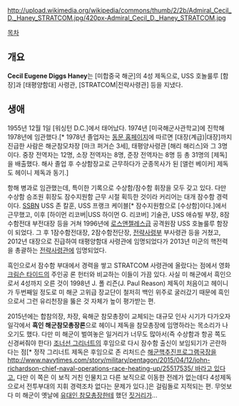 http://upload.wikimedia.org/wikipedia/commons/thumb/2/2b/Admiral_Cecil_D._Haney_STRATCOM.jpg/420px-Admiral_Cecil_D._Haney_STRATCOM.jpg

[[목차]]
== 개요 ==
'''Cecil Eugene Diggs Haney'''는 [미합중국 해군]의 4성 제독으로, USS 호놀룰루 [함장]과 [태평양함대] 사령관, [STRATCOM|전략사령관] 등을 지냈다.

== 생애 ==
1955년 12월 1일 [워싱턴 D.C.]에서 태어났다. 1974년 [미국해군사관학교]에 진학해 1978년에 임관했다.[* 1978년 졸업자는 [http://www.usna1978.org/classmates/flag_officers 동문 홈페이지]에 따르면 [대장(계급)|대장]까지 진급한 사람은 해군참모차장 [마크 퍼거슨 3세], 태평양사령관 [해리 해리스]와 그 3명이다. 중장 전역자는 12명, 소장 전역자는 8명, 준장 전역자는 8명 등 총 31명의 [제독]을 배출했다. 해사 졸업 후 수상함장교로 근무하다가 군종목사가 된 [앨런 베이커] 제독도 헤이니 제독과 동기.]

항해 병과로 임관했는데, 특이한 기록으로 수상함/잠수함 휘장을 모두 갖고 있다. 다만 수상함 승조원 휘장도 잠수지원함 근무 시절 획득한 것이라 커리어는 대개 잠수함 경력이다. [[SSBN]] USS 존 칼훈, USS 프랭크 케이블[* 잠수지원함으로 [수상함]이다.]에서 근무했고, 이후 [하이먼 리코버|USS 하이먼 G. 리코버] 기술관, USS 애슈빌 부장, 8잠수함전대 부전대장 등을 거쳐 1996년에 [[로스앤젤레스급]] 공격원잠 USS 호놀룰루 함장이 되었다. 그 후 1잠수함전대장, 2잠수함전단장, [[STRATCOM|전략사령부]] 부사령관 등을 거쳤고, 2012년 대장으로 진급하여 태평양함대 사령관에 임명되었다가 2013년 미군의 핵전력을 총괄하는 [[STRATCOM|전략사령관]]에 임명되었다.

흑인으로서 잠수함 부대에서 경력을 쌓고 STRATCOM 사령관에 올랐다는 점에서 영화 [[크림슨 타이드]]의 주인공 론 헌터와 비교하는 이들이 가끔 있다. 사실 미 해군에서 흑인으로서 4성까지 오른 것이 1998년 J. 폴 리즌(J. Paul Reason) 제독이 처음이고 헤이니가 두번째일 정도로 미 해군 고위급 장교단이 철저히 백인 위주로 굴러갔기 때문에 흑인으로서 그런 유리천장을 뚫은 것 자체가 높이 평가받는 편.

2015년에는 합참의장, 차장, 육해군 참모총장이 교체되는 대규모 인사 시기가 다가오자 일각에서 '''흑인 해군참모총장론'''으로 헤이니 제독을 참모총장에 임명하라는 목소리가 나오기도 했다. 다만 미 해군이 벌여놓은 일거리가 너무도 많아서(즉 수상함과 항공 쪽도 신경써줘야 한다) [[조너선 그리너트]]의 후임으로 다시 잠수함 출신이 보임되기가 곤란하다는 점[* 정작 그리너트 제독은 후임으로 존 리처드슨 [[해군핵추진프로그램]]국장을 [[http://www.navytimes.com/story/military/pentagon/2015/04/12/john-richardson-chief-naval-operations-race-heating-up/25517535/ 바라고 있다고.]] 다만 이 쪽은 이 보직 거친 인물치고 다른 보직으로 이동한 전례가 없는데다 4성제독으로서 전투부대의 지휘 경력조차 없다는 문제가 있다.]은 걸림돌로 지적되는 편. 무엇보다 미 해군이 옛날에 [[제러미 마이클 보더|유대인 참모총장]]한테 했던 [[기수열외|짓거리]]가...
